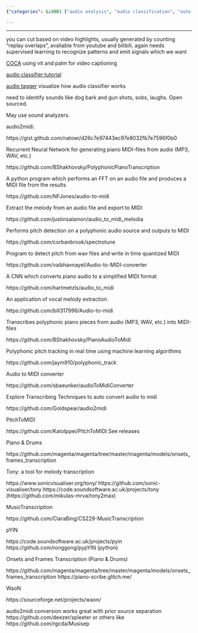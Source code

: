 ```yaml
---
{"categories": &id001 ["audio analysis", "audio classification", "auto edit", "transcription", "video auto edit", "video understanding"], "category": "MIDI Conversion Tools", "date": "2022-05-10 15:43:25", "description": "This article discusses various methods and tools for converting audio files to MIDI format, including COCA, audio classifiers, and taggers. It compares different audio-to-MIDI converter tools such as Polyphonic_track, audioToMidiConverter, PitchToMIDI, Tony, MusicTranscription, pYIN, Spleeter, and Musisep to transcribe polyphonic audio into MIDI format.", "tags": *id001, "title": "Video Cutting With Captioners, Video Classifiers, Audio Classifier, Audio Categorizer"}

---
```


------

you can cut based on video highlights, usually generated by counting "replay overlaps", avaliable from youtube and bilibili, again needs supervised learning to recognize patterns and emit signals which we want

[COCA](https://github.com/lucidrains/CoCa-pytorch) using vit and palm for video captioning

[audio classifier tutorial](https://mpolinowski.github.io/docs/IoT-and-Machine-Learning/ML/2022-04-01-tensorflow-audio-classifier/2022-04-01/)

[audio tagger](https://github.com/AlexUserForVA/AudioTagger) visualize how audio classifier works

need to identify sounds like dog bark and gun shots, sobs, laughs. Open sourced.

May use sound analyzers.

audio2midi:

https://gist.github.com/natowi/d26c7e97443ec97e8032fb7e7596f0b0

Recurrent Neural Network for generating piano MIDI-files from audio (MP3, WAV, etc.)

https://github.com/BShakhovsky/PolyphonicPianoTranscription

A python program which performs an FFT on an audio file and produces a MIDI file from the results

https://github.com/NFJones/audio-to-midi

Extract the melody from an audio file and export to MIDI

https://github.com/justinsalamon/audio_to_midi_melodia

Performs pitch detection on a polyphonic audio source and outputs to MIDI

https://github.com/corbanbrook/spectrotune

Program to detect pitch from wav files and write in time quantized MIDI

https://github.com/vaibhavnayel/Audio-to-MIDI-converter

A CNN which converts piano audio to a simplified MIDI format

https://github.com/hartmetzls/audio_to_midi

An application of vocal melody extraction.

https://github.com/bill317996/Audio-to-midi

Transcribes polyphonic piano pieces from audio (MP3, WAV, etc.) into MIDI-files

https://github.com/BShakhovsky/PianoAudioToMidi

Polyphonic pitch tracking in real time using machine learning algorithms

https://github.com/jaym910/polyphonic_track

Audio to MIDI converter

https://github.com/sbaeunker/audioToMidiConverter

Explore Transcribing Techniques to auto convert audio to midi

https://github.com/Goldspear/audio2midi

PitchToMIDI

https://github.com/KatoIppei/PitchToMIDI See releases

Piano & Drums

https://github.com/magenta/magenta/tree/master/magenta/models/onsets_frames_transcription

Tony: a tool for melody transcription

https://www.sonicvisualiser.org/tony/ https://github.com/sonic-visualiser/tony https://code.soundsoftware.ac.uk/projects/tony (https://github.com/mikulas-mrva/tony2max)

MusicTranscription

https://github.com/ClaraBing/CS229-MusicTranscription

pYIN

https://code.soundsoftware.ac.uk/projects/pyin https://github.com/ronggong/pypYIN (python)

Onsets and Frames Transcription (Piano & Drums)

https://github.com/magenta/magenta/tree/master/magenta/models/onsets_frames_transcription https://piano-scribe.glitch.me/

WaoN

https://sourceforge.net/projects/waon/

audio2midi conversion works great with prior source separation https://github.com/deezer/spleeter or others like https://github.com/rgcda/Musisep

